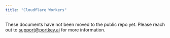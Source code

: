 ```yaml
---
title: "Cloudflare Workers"
---
```


<Info>

  These documents have not been moved to the public repo yet. Please reach out to support@portkey.ai for more information.
</Info>
